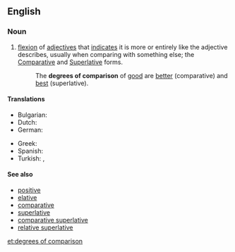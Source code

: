 ==English==
{{wikipedia}}
{{rfc}}
===Noun===
{{en-plural noun|head=[[degree]]s of [[comparison]]|sg=degree of comparison}}

# {{linguistics|grammar}} [[flexion]] of [[adjective]]s that [[indicate]]s it is more or entirely like the adjective describes, usually when comparing with something else; the [[comparative#Noun|Comparative]] and [[superlative#Noun|Superlative]] forms.
#:The '''degrees of comparison''' of [[good]] are [[better]] (comparative) and [[best]] (superlative).

====Translations====
{{trans-top|flexion of adjectives that indicates it is more or entirely like the adjective describes}}
* Bulgarian: {{t|bg|степени за сравнение|p}}
* Dutch: {{t|nl|trappen van vergelijking|m|p}}
* German: {{t|de|Steigerungsstufe|f|p}}
{{trans-mid}}
* Greek: {{t|el|βαθμοί του επιθέτου|m|p}}
* Spanish: {{t|es|grados de comparación|m|p}}
* Turkish: {{t|tr|karşılaştırma derecesi}}, {{t|tr|karşılaştırma dereceleri|p}}
{{trans-bottom}}

====See also====
* [[positive]]
* [[elative]]
* [[comparative]]
* [[superlative]]
* [[comparative superlative]]
* [[relative superlative]]

[[et:degrees of comparison]]